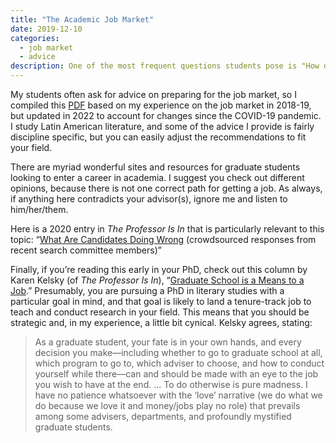 ```yaml
---
title: "The Academic Job Market"
date: 2019-12-10
categories: 
  - job market
  - advice
description: One of the most frequent questions students pose is "How do I prepare for the job market?"...  
---
```


My students often ask for advice on preparing for the job market, so I compiled this [PDF](/assets/research/JobMarketAdvice_TLM.pdf) based on my experience on the job market in 2018-19, but updated in 2022 to account for changes since the COVID-19 pandemic. I study Latin American literature, and some of the advice I provide is fairly discipline specific, but you can easily adjust the recommendations to fit your field. 

There are myriad wonderful sites and resources for graduate students looking to enter a career in academia. I suggest you check out different opinions, because there is not one correct path for getting a job. As always, if anything here contradicts your advisor(s), ignore me and listen to him/her/them. 

Here is a 2020 entry in _The Professor Is In_ that is particularly relevant to this topic: "[What Are Candidates Doing Wrong](https://theprofessorisin.com/2020/01/27/dispatches-from-the-front-what-candidates-are-doing-wrong-part-i-of-iii-do-your-homework-please-please/) (crowdsourced responses from recent search committee members)"

Finally, if you're reading this early in your PhD, check out this column by Karen Kelsky (of _The Professor Is In_), "[Graduate School is a Means to a Job](https://www.chronicle.com/article/graduate-school-is-a-means-to-a-job/?cid=gen_sign_in)." Presumably, you are pursuing a PhD in literary studies with a particular goal in mind, and that goal is likely to land a tenure-track job to teach and conduct research in your field. This means that you should be strategic and, in my experience, a little bit cynical. Kelsky agrees, stating:


> As a graduate student, your fate is in your own hands, and every decision you make—including whether to go to graduate school at all, which program to go to, which adviser to choose, and how to conduct yourself while there—can and should be made with an eye to the job you wish to have at the end. ... To do otherwise is pure madness. I have no patience whatsoever with the 'love' narrative (we do what we do because we love it and money/jobs play no role) that prevails among some advisers, departments, and profoundly mystified graduate students.
